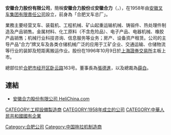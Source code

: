 {{Unreferenced|time=2021-03-18T00:28:06+00:00}}
{{Infobox company
|  name   = 安徽合力股份有限公司<br/>(Anhui Heli Co., Ltd.)
|  logo   = Heli logo.jpg
|  logo_size = 250px
|  type   = 
|  traded_as      = 
|  company_slogan = 
|  foundation     = 1958年
|  location       = [[安徽|安徽]][[合肥市|合肥市]][[经开区|经开区]]
|  key_people     = 董事長為[[張德進|張德進]]，以及總裁為[[薛白|薛白]]
|  industry       = 工程机械
|  products       = 叉车、装载机、工程机械、矿山起重运输机械、铸锻件、热处理件制造及产品销售
|  revenue        = 
|  net income     = 
|  assets         = 
|  equity         = 
|  owner          = 
|  parent         = 
|  divisions      = 
|  subsid         = 
|  homepage       = {{URL|http://www.helichina.com/}}
|  num_employees  =
}}

'''安徽合力股份有限公司'''，簡稱'''安徽合力股份'''或'''安徽合力'''（'''{{lang-en|Anhui Heli Company Limited}}'''，{{sse|600761}}），在1958年由[[安徽叉车集团有限責任公司|安徽叉车集团有限責任公司]]設立，前身為「合肥叉车总厂」。

業務主要经营叉车、装载机、工程机械、矿山起重运输机械、铸锻件、热处理件制造及产品销售。金属材料、化工原料（不含危险品）、电子产品、电器机械、橡胶产品销售；机械行业科技咨询、信息服务等业务；房产、设备资产租赁。公司的主导产品“合力”牌叉车及各类仓储机械广泛的应用于工矿企业、交通运输、仓储物流等行业的装卸及短距离搬运作业。股份在1996年10月9日於[[上海證券交易所|上海證券交易所]]主板上市。

總部位於[[合肥市|合肥市]][[经开区|经开区]][[卧云路|卧云路]]163号。董事長為[[張德進|張德進]]，以及總裁為[[薛白|薛白]]。

==連結==
*[http://www.helichina.com 安徽合力股份有限公司 HeliChina.com] {{Wayback|url=http://www.helichina.com/ |date=20210121043244 }}

{{中国重型机械制造商}}

[[CATEGORY:工程設備製造商|CATEGORY:工程設備製造商]]
[[CATEGORY:1958年成立的公司|CATEGORY:1958年成立的公司]]
[[Category:合肥公司|Category:合肥公司]]
[[CATEGORY:中華人民共和國國有企業|CATEGORY:中華人民共和國國有企業]]
[[Category:中国拖拉机制造商|Category:中国拖拉机制造商]]